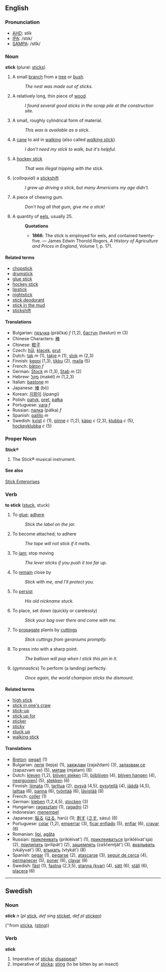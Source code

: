 ==English==

===Pronunciation===

*[[w:AHD|AHD]]: stĭk
*[[w:IPA|IPA]]: /stɪk/
*[[w:SAMPA|SAMPA]]: /stIk/

===Noun===
'''stick''' (plural: [[sticks]])

# A small [[branch]] from a [[tree]] or [[bush]].
#: ''The nest was made out of sticks.''
# A relatively long, thin piece of [[wood]].
#: ''I found several good sticks in the scrap pile at the construction site.''
# A small, roughly cylindrical form of material.
#: ''This wax is available as a stick.''
# A [[cane]] to aid in [[walk]]ing (also called ''[[walking stick]]'').
#: ''I don't need my stick to walk, but it's helpful.''
# A [[hockey stick]]
#: ''That was illegal tripping with the stick.''
# (''colloquial'') a [[stickshift]]
#: ''I grew up driving a stick, but many Americans my age didn't.''
# A piece of chewing gum.
#: ''Don't hog all that gum, give me a stick!''
# A quantity of [[eel]]s, usually 25.
#:'''Quotations'''
#:*'''1866''': The stick is employed for eels, and contained twenty-five. &mdash; James Edwin Thorold Rogers, ''A History of Agriculture and Prices in England'', Volume 1, p. 171.

====Related terms====
*[[chopstick]]
*[[drumstick]]
*[[glue stick]]
*[[hockey stick]]
*[[lipstick]]
*[[nightstick]]
*[[stick deodorant]]
*[[stick in the mud]]
*[[stickshift]]

====Translations====
*Bulgarian: [[пръчка]] (präčka) ''f'' (1,2), [[бастун]] (bastun) ''m'' (3)
*Chinese Characters: [[棒]]
*Chinese: [[棍子]]
*Czech: [[hůl]], [[klacek]], [[prut]]
*Dutch: [[tak]] ''m'' (1), [[takje]] ''n'' (1), [[stok]] ''m'' (2,3)
*Finnish: [[keppi]] (1,3), [[tikku]] (2), [[maila]] (5)
*French: [[bâton]] ''f''
*German: [[Stock]] ''m'' (1,3), [[Stab]] ''m'' (2)
*Hebrew: [[מקל|מַקֵּל]] (makél) ''m'' (1,2,3)
*Italian: [[bastone]] ''m''
*Japanese: [[棒]] (bō)
*Korean: [[지팡이]] (jipangi)
*Polish: [[patyk]], [[pręt]], [[pałka]]
*Portuguese: [[vara]] ''f''
*Russian: [[палка]] (pálka) ''f''
*Spanish: [[palillo]] ''m''
*Swedish: [[kvist]] ''c'' (1), [[pinne]] ''c'' (1,2), [[käpp]] ''c'' (2,3), [[klubba]] ''c'' (5), [[hockeyklubba]] ''c'' (5)

===Proper Noun===
'''Stick&reg;'''

# The Stick&reg; musical instrument.

====See also====
[http://www.stick.com Stick Enterprises]

===Verb===
'''to stick''' ([[stuck]], stuck)

# To [[glue]]; [[adhere]]
#:''Stick the label on the jar.''
# To become attached; to adhere
#:''The tape will not stick if it melts.''
# To [[jam]]; stop moving
#:''The lever sticks if you push it too far up.''
# To [[remain]] close by 
#:''Stick with me, and I'll protect you.''
# To [[persist]] 
#:''His old nickname stuck.''
# To place, set down (quickly or carelessly)
#:''Stick your bag over there and come with me.''
# To [[propagate]] plants by [[cutting]]s
#: ''Stick cuttings from geraniums promptly.''
# To press into with a sharp point.
#: ''The balloon will pop when I stick this pin in it.''
# (''gymnastics'') To perform (a landing) perfectly.
#:''Once again, the world champion sticks the dismount.''

====Related terms====
*[[high stick]]
*[[stick in one's craw]]
*[[stick-up]]
*[[stick up for]]
*[[sticker]]
*[[sticky]]
*[[stuck up]]
*[[walking stick]]

==== Translations ====
*[[Breton]]: [[pegañ]] (1)
*Bulgarian: [[лепя]] (lepja) (1), [[заяждам]] (zajaždam) (3), [[запазвам се]] (zapazvam se) (5), [[мятам]] (mjatam) (6)
*Dutch: [[kleven]] (1,2), [[blijven steken]] (3), [[bijblijven]] (4), [[blijven hangen]] (4), [[neergooien]]] (5), [[stekken]] (6)
*Finnish: [[liimata]] (1), [[tarttua]] (2), [[pysyä]] (4,5), [[pysytellä]] (4), [[jäädä]] (4,5), [[laittaa]] (6), [[panna]] (6), [[työntää]] (6), [[lävistää]] (8)
*French: [[coller]] (1)
*German: [[kleben]] (1,2,4,5), [[stocken]] (3)
*Hungarian: [[ragasztani]] (1), [[ragadni]] (2)
*Indonesian: [[tempel|menempel]]
*Japanese: [[貼る]] ([[はる]], harú) (1); [[刺す]] ([[さす]], sásu) (8)
*Portuguese: [[colar]] (1,2), [[emperrar]] (3), [[ficar enfiado]] (5), [[enfiar]] (6), [[cravar]] (8)
*Romanian: [[lipi]], [[agăţa]]
*Russian: [[приклеивать]] (prikléivat') (1), [[приклеиваться]] (prikléivat'sja) (2), [[прилипать]] (prilipát') (2), [[защемлять]] (zaščemlját') (3), [[вкалывать]] (vkályvat') (8), [[втыкать]] (vtykát') (8)
*Spanish: [[pegar]] (1), [[pegarse]] (2), [[atascarse]] (3), [[seguir de cerca]] (4), [[permanecer]] (5), [[poner]] (6), [[clavar]] (8)
*Swedish: [[fäst]] (1), [[fastna]] (2,3,5), [[stanna kvar|stanna (kvar)]] (4), [[sätt]] (6), [[ställ]] (6), [[placera]] (6)

-----

==Swedish==
===Noun===
'''stick''' ''n'' (''pl'' [[stick]], ''def sing'' [[sticket]], ''def pl'' [[sticken]])

(''from [[sticka#verb|sticka]], ([[sting]]))

===Verb===
'''stick''' 

# Imperative of [[sticka#verb|sticka]]; [[disappear]]!
# Imperative of [[sticka#verb|sticka]]; [[sting]] (to be bitten by an insect)